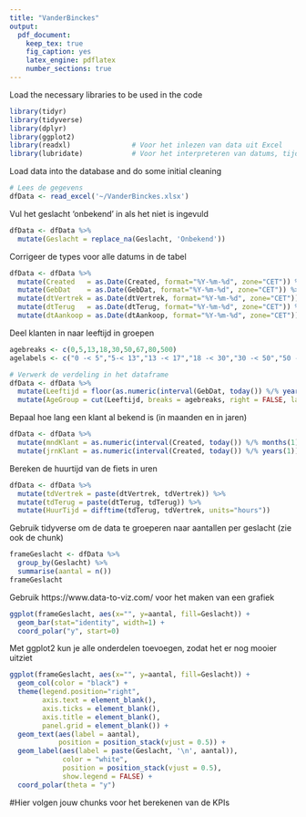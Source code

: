 ```yaml
---
title: "VanderBinckes"
output:
  pdf_document:
    keep_tex: true
    fig_caption: yes
    latex_engine: pdflatex
    number_sections: true
---
```


Load the necessary libraries to be used in the code
```r
library(tidyr)
library(tidyverse)
library(dplyr)
library(ggplot2)
library(readxl)               # Voor het inlezen van data uit Excel
library(lubridate)            # Voor het interpreteren van datums, tijden en periodes 
```

Load data into the database and do some initial cleaning
```r
# Lees de gegevens
dfData <- read_excel('~/VanderBinckes.xlsx')
```

Vul het geslacht 'onbekend' in als het niet is ingevuld
```r
dfData <- dfData %>%
  mutate(Geslacht = replace_na(Geslacht, 'Onbekend'))
```

Corrigeer de types voor alle datums in de tabel
```r
dfData <- dfData %>%
  mutate(Created   = as.Date(Created, format="%Y-%m-%d", zone="CET")) %>%
  mutate(GebDat    = as.Date(GebDat, format="%Y-%m-%d", zone="CET")) %>%
  mutate(dtVertrek = as.Date(dtVertrek, format="%Y-%m-%d", zone="CET")) %>%
  mutate(dtTerug   = as.Date(dtTerug, format="%Y-%m-%d", zone="CET")) %>%
  mutate(dtAankoop = as.Date(dtAankoop, format="%Y-%m-%d", zone="CET"))
```

Deel klanten in naar leeftijd in groepen 
```r
agebreaks <- c(0,5,13,18,30,50,67,80,500)
agelabels <- c("0 -< 5","5-< 13","13 -< 17","18 -< 30","30 -< 50","50 -< 67","67 -< 80","> 80")

# Verwerk de verdeling in het dataframe
dfData <- dfData %>%
  mutate(Leeftijd = floor(as.numeric(interval(GebDat, today()) %/% years(1)))) %>%
  mutate(AgeGroup = cut(Leeftijd, breaks = agebreaks, right = FALSE, labels = agelabels))
```

Bepaal hoe lang een klant al bekend is (in maanden en in jaren)
```r
dfData <- dfData %>%
  mutate(mndKlant = as.numeric(interval(Created, today()) %/% months(1))) %>%
  mutate(jrnKlant = as.numeric(interval(Created, today()) %/% years(1)))
```

Bereken de huurtijd van de fiets in uren
```r
dfData <- dfData %>%
  mutate(tdVertrek = paste(dtVertrek, tdVertrek)) %>%
  mutate(tdTerug = paste(dtTerug, tdTerug)) %>%
  mutate(HuurTijd = difftime(tdTerug, tdVertrek, units="hours"))
```

Gebruik tidyverse om de data te groeperen naar aantallen per geslacht (zie ook de chunk)
```r
frameGeslacht <- dfData %>%
  group_by(Geslacht) %>%
  summarise(aantal = n())
frameGeslacht
```

Gebruik https://www.data-to-viz.com/ voor het maken van een grafiek
```r
ggplot(frameGeslacht, aes(x="", y=aantal, fill=Geslacht)) +
  geom_bar(stat="identity", width=1) +
  coord_polar("y", start=0)
```

Met ggplot2 kun je alle onderdelen toevoegen, zodat het er nog mooier uitziet
```r
ggplot(frameGeslacht, aes(x="", y=aantal, fill=Geslacht)) +
  geom_col(color = "black") +
  theme(legend.position="right",
        axis.text = element_blank(),
        axis.ticks = element_blank(),
        axis.title = element_blank(),
        panel.grid = element_blank()) +
  geom_text(aes(label = aantal),
            position = position_stack(vjust = 0.5)) +
  geom_label(aes(label = paste(Geslacht, '\n', aantal)),
             color = "white",
             position = position_stack(vjust = 0.5),
             show.legend = FALSE) +
  coord_polar(theta = "y")
```

#Hier volgen jouw chunks voor het berekenen van de KPIs
